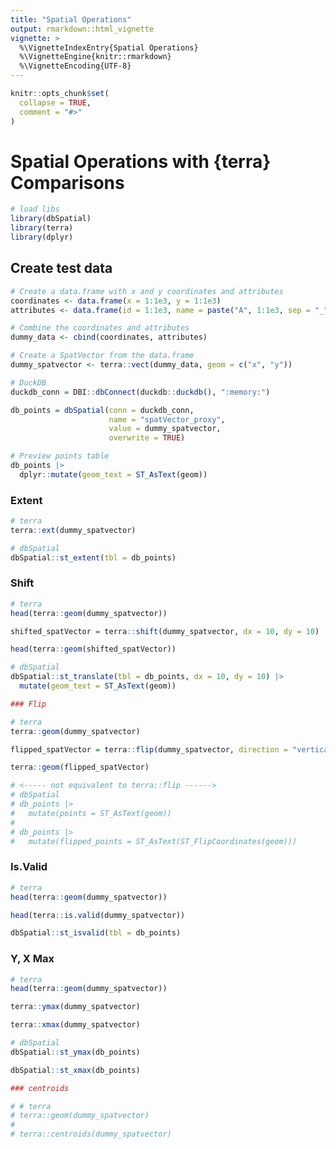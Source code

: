 ```yaml
---
title: "Spatial Operations"
output: rmarkdown::html_vignette
vignette: >
  %\VignetteIndexEntry{Spatial Operations}
  %\VignetteEngine{knitr::rmarkdown}
  %\VignetteEncoding{UTF-8}
---
```


```r
knitr::opts_chunk$set(
  collapse = TRUE,
  comment = "#>"
)
```

# Spatial Operations with {terra} Comparisons

```r
# load libs
library(dbSpatial)
library(terra)
library(dplyr)
```

## Create test data
```r
# Create a data.frame with x and y coordinates and attributes
coordinates <- data.frame(x = 1:1e3, y = 1:1e3)
attributes <- data.frame(id = 1:1e3, name = paste("A", 1:1e3, sep = "_"))

# Combine the coordinates and attributes
dummy_data <- cbind(coordinates, attributes)

# Create a SpatVector from the data.frame
dummy_spatvector <- terra::vect(dummy_data, geom = c("x", "y"))

# DuckDB
duckdb_conn = DBI::dbConnect(duckdb::duckdb(), ":memory:")

db_points = dbSpatial(conn = duckdb_conn,
                      name = "spatVector_proxy",
                      value = dummy_spatvector,
                      overwrite = TRUE)

# Preview points table
db_points |>
  dplyr::mutate(geom_text = ST_AsText(geom))
```


### Extent
```r
# terra
terra::ext(dummy_spatvector)

# dbSpatial
dbSpatial::st_extent(tbl = db_points)
```

### Shift
```r
# terra
head(terra::geom(dummy_spatvector))

shifted_spatVector = terra::shift(dummy_spatvector, dx = 10, dy = 10)

head(terra::geom(shifted_spatVector))

# dbSpatial
dbSpatial::st_translate(tbl = db_points, dx = 10, dy = 10) |>
  mutate(geom_text = ST_AsText(geom))
```

```r
### Flip

# terra
terra::geom(dummy_spatvector)

flipped_spatVector = terra::flip(dummy_spatvector, direction = "vertical")

terra::geom(flipped_spatVector)

# <----- not equivalent to terra::flip ------>
# dbSpatial
# db_points |>
#   mutate(points = ST_AsText(geom))
# 
# db_points |>
#   mutate(flipped_points = ST_AsText(ST_FlipCoordinates(geom)))

```

### Is.Valid
```r
# terra
head(terra::geom(dummy_spatvector))

head(terra::is.valid(dummy_spatvector))

dbSpatial::st_isvalid(tbl = db_points)
```


### Y, X Max
```r
# terra
head(terra::geom(dummy_spatvector))

terra::ymax(dummy_spatvector)

terra::xmax(dummy_spatvector)

# dbSpatial
dbSpatial::st_ymax(db_points)

dbSpatial::st_xmax(db_points)

```

```r
### centroids

# # terra
# terra::geom(dummy_spatvector)
# 
# terra::centroids(dummy_spatvector)
```




